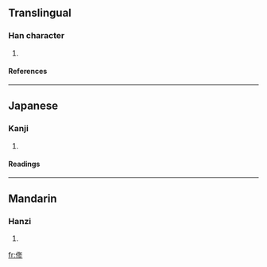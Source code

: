 ==Translingual==
===Han character===
{{Han char|rad=人|as=07|sn=9|four=|canj=人竹水竹 (OHEH)}}
# {{defn|Han|sort=人07}}
====References====
{{Han ref|kx=0106.041|dkj=00716|dj=0225.060|hdz=10152.010|uh=4FE2|ud=20450}}
----
==Japanese==
===Kanji===
{{ja-kanji|grade=|rs=人07}}
# {{defn|Japanese}} 
====Readings====
{{ja-readings|on=[[しゅう]] (shū)|kun=[[おさめる]] (osameru), [[おさまる]] (osamaru)}}
----
==Mandarin==
===Hanzi===
{{cmn-hanzi|pin=[[liǎng]] (liang3), [[xiū]] (xiu1)|wg=liang<sup>3</sup>, hsiu<sup>1</sup>}}
# {{defn|Mandarin}}

[[fr:俢]]